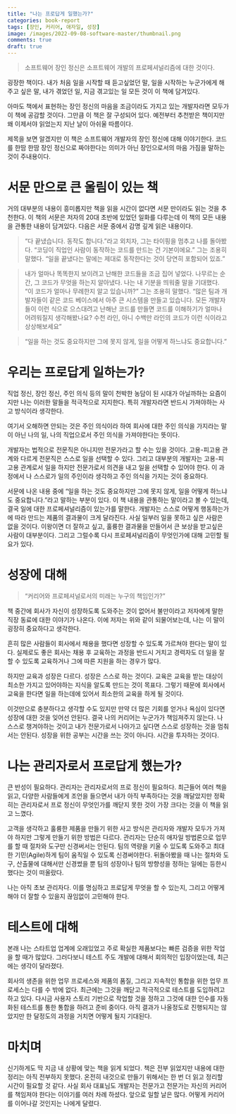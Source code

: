 ```yaml
---
title: "나는 프로답게 일했는가?"
categories: book-report
tags: [장인, 커리어, 애자일, 성장]
image: /images/2022-09-08-software-master/thumbnail.png
comments: true
draft: true
---
```


> 소프트웨어 장인 정신은 소프트웨어 개발의 프로페셔널리즘에 대한 것이다.

굉장한 책이다. 내가 처음 일을 시작할 때 듣고싶었던 말, 일을 시작하는 누군가에게 해주고 싶은 말, 내가 겪었던 일, 지금 겪고있는 일 모든 것이 이 책에 담겨있다.

아마도 책에서 표현하는 장인 정신의 마음을 조금이라도 가지고 있는 개발자라면 모두가 이 책에 공감할 것이다. 그만큼 이 책은 잘 구성되어 있다. 예전부터 추천받은 책이지만 왜 이제서야 읽었는지 지난 날이 아쉬울 따름이다.

제목을 보면 알겠지만 이 책은 소프트웨어 개발자의 장인 정신에 대해 이야기한다. 코드를 한땀 한땀 장인 정신으로 짜야한다는 의미가 아닌 장인으로서의 마음 가짐을 말하는 것이 주내용이다.

# 서문 만으로 큰 울림이 있는 책
거의 대부분의 내용이 흥미롭지만 책을 읽을 시간이 없다면 서문 만이라도 읽는 것을 추천한다. 이 책의 서문은 저자의 20대 초반에 있었던 일화를 다루는데 이 책의 모든 내용을 관통한 내용이 담겨있다. 다음은 서문 중에서 감명 깊게 읽은 내용이다.

> “다 끝냈습니다. 동작도 합니다.”라고 외치자, 그는 타이핑을 멈추고 나를 돌아봤다. “코딩이 직업인 사람이 동작하는 코드를 만드는 건 기본이에요.” 그는 조용히 말했다. “일을 끝냈다는 말에는 제대로 동작한다는 것이 당연히 포함되어 있죠.”

> 내가 얼마나 똑똑한지 보이려고 난해한 코드들을 조금 집어 넣었다. 나무르는 순간, 그 코드가 무엇을 하는지 알아냈다. 나는 내 기분을 띄워줄 말을 기대했다. “이 코드가 얼마나 무례한지 알고 있습니까?” 그는 조용히 말했다. “많은 팀과 개발자들이 같은 코드 베이스에서 아주 큰 시스템을 만들고 있습니다. 모든 개발자들이 이런 식으로 으스대려고 난해난 코드를 만들면 코드를 이해하기가 얼마나 어려워질지 생각해봤나요? 수천 라인, 아니 수백만 라인의 코드가 이런 식이라고 상상해보세요”

> “일을 하는 것도 중요하지만 그에 못지 않게, 일을 어떻게 하느냐도 중요합니다.”

# 우리는 프로답게 일하는가?
직업 정신, 장인 정신, 주인 의식 등의 말이 천박한 농담이 된 시대가 아닐까하는 요즘이지만 나는 이러한 말들을 적극적으로 지지한다. 특히 개발자라면 반드시 가져야하는 사고 방식이라 생각한다.

여기서 오해하면 안되는 것은 주인 의식이라 하여 회사에 대한 주인 의식을 가지라는 말이 아닌 나의 일, 나의 직업으로서 주인 의식을 가져야한다는 뜻이다.

개발자는 법적으로 전문직은 아니지만 전문가라고 할 수는 있을 것이다. 고용-피고용 관계와 다르게 전문직은 스스로 일을 선택할 수 있다. 그리고 대부분의 개발자는 고용-피고용 관계로서 일을 하지만 전문가로서 의견을 내고 일을 선택할 수 있어야 한다. 이 과정에서 나 스스로가 일의 주인이라 생각하고 주인 의식을 가지는 것이 중요하다.

서문에 나온 내용 중에 “일을 하는 것도 중요하지만 그에 못지 않게, 일을 어떻게 하느냐도 중요합니다.”라고 말하는 부분이 있다. 이 책 내용을 관통하는 말이라고 볼 수 있는데, 결국 일에 대한 프로페셔널리즘이 있는가를 말한다. 개발자는 스스로 어떻게 행동하는가에 따라 만드는 제품의 결과물이 크게 달라진다. 사실 일부러 일을 못하고 싶은 사람은 없을 것이다. 이왕이면 더 잘하고 싶고, 훌륭한 결과물을 만들어서 큰 보상을 받고싶은 사람이 대부분이다. 그리고 그럴수록 다시 프로페셔널리즘이 무엇인가에 대해 고민할 필요가 있다.

# 성장에 대해
> “커리어와 프로페셔널로서의 미래는 누구의 책임인가?”

책 중간에 회사가 자신이 성장하도록 도와주는 것이 없어서 불만이라고 저자에게 말한 직장 동료에 대한 이야기가 나온다. 이에 저자는 위와 같이 되물어보는데, 나는 이 말이 굉장히 중요하다고 생각한다.

흔히 많은 사람들이 회사에서 채용을 했다면 성장할 수 있도록 가르쳐야 한다는 말이 있다. 실제로도 좋은 회사는 채용 후 교육하는 과정을 반드시 거치고 경력자도 더 일을 잘 할 수 있도록 교육하거나 그에 따른 지원을 하는 경우가 많다. 

하지만 교육과 성장은 다르다. 성장은 스스로 하는 것이다. 교육은 교육을 받는 대상이 최소한 가지고 있어야하는 지식을 알도록 만드는 것이 목표다. 그렇기 때문에 회사에서 교육을 한다면 일을 하는데에 있어서 최소한의 교육을 하게 될 것이다.  

이것만으로 충분하다고 생각할 수도 있지만 만약 더 많은 기회를 얻거나 욕심이 있다면 성장에 대한 것을 잊어선 안된다. 결국 나의 커리어는 누군가가 책임져주지 않는다. 나 스스로 챙겨야하는 것이고 내가 전문가로서 나아가고 싶다면 스스로 성장하는 것을 멈춰서는 안된다. 성장을 위한 공부는 시간을 쓰는 것이 아니다. 시간을 투자하는 것이다.

# 나는 관리자로서 프로답게 했는가?
큰 반성이 필요하다. 관리자는 관리자로서의 프로 정신이 필요하다. 최근들어 여러 책을 읽고, 다양한 사람들에게 조언을 들으면서 내가 아직 부족하다는 것을 깨달았지만 정확히는 관리자로서 프로 정신이 무엇인가를 깨닫지 못한 것이 가장 크다는 것을 이 책을 읽고 느꼈다. 

고객을 생각하고 훌륭한 제품을 만들기 위한 사고 방식은 관리자와 개발자 모두가 가져야 하지만 그렇게 만들기 위한 방법은 다르다. 관리자는 단순히 애자일 방법론으로 업무를 할 때 절차와 도구만 신경써서는 안된다. 팀의 역량을 키울 수 있도록 도와주고 최대한 기민(Agile)하게 팀이 움직일 수 있도록 신경써야한다. 뒤돌아봤을 때 나는 절차와 도구, 산출물에 대해서만 신경썼을 뿐 팀의 성장이나 팀의 방향성을 정하는 일에는 등한시 했다는 것이 떠올랐다.

나는 아직 초보 관리자다. 이를 명심하고 프로답게 무엇을 할 수 있는지, 그리고 어떻게 해야 더 잘할 수 있을지 끊임없이 고민해야 한다.

# 테스트에 대해
본래 나는 스타트업 업계에 오래있었고 주로 확실한 제품보다는 빠른 검증을 위한 작업을 할 때가 많았다. 그러다보니 테스트 주도 개발에 대해서 회의적인 입장이었는데, 최근에는 생각이 달라졌다.

회사의 생존을 위한 업무 프로세스와 제품의 품질, 그리고 지속적인 통합을 위한 업무 프로세스는 다를 수 밖에 없다. 최근에는 그것을 깨닫고 적극적으로 테스트를 도입하려고 하고 있다. 다시금 사용자 스토리 기반으로 작업할 것을 정하고 그것에 대한 인수를 자동화된 테스트를 통한 통합을 하려고 준비 중이다. 아직 결과가 나올정도로 진행되지는 않았지만 한 달정도의 과정을 거치면 어떻게 될지 기대된다.

# 마치며
신기하게도 딱 지금 내 상황에 맞는 책을 읽게 되었다. 책은 전부 읽었지만 내용에 대한 정리는 아직 전부하지 못했다. 온전히 내것으로 만들기 위해서는 한 번 더 읽고 정리할 시간이 필요할 것 같다. 사실 회사 대표님도 개발자는 전문가고 전문가는 자신의 커리어를 책임져야 한다는 이야기를 여러 차례 하셨다.  앞으로 일할 날은 많다. 어떻게 커리어를 이어나갈 것인지는 나에게 달렸다.